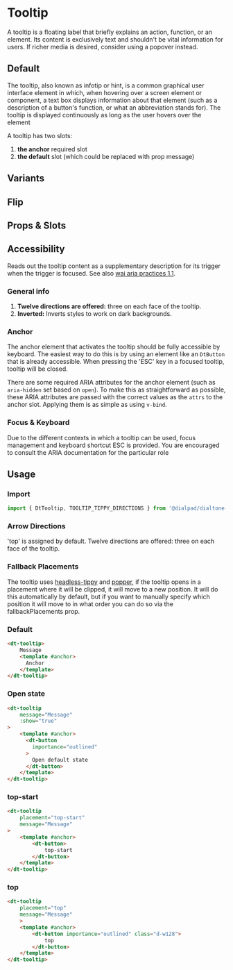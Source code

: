 

<Meta of={TooltipStories}/>

# Tooltip

<Subtitle>
    A tooltip is a floating label that briefly explains an action, function, or an element.
    Its content is exclusively text and shouldn't be vital information for users.
    If richer media is desired, consider using a popover instead.
</Subtitle>

## Default

The tooltip, also known as infotip or hint, is a common graphical user interface element in which, when hovering over a
screen element or component, a text box displays information about that element (such as a description of a button's
function, or what an abbreviation stands for). The tooltip is displayed continuously as long as the user hovers over the
element

A tooltip has two slots:

1. **the anchor** required slot
2. **the default** slot (which could be replaced with prop message)

<Canvas>
    <Story of={TooltipStories.Default} />
</Canvas>

## Variants

<Canvas>
    <Story of={TooltipStories.Variants} />
</Canvas>

## Flip

<Canvas>
    <Story of={TooltipStories.Flip} />
</Canvas>

## Props & Slots

<Controls />

## Accessibility

Reads out the tooltip content as a supplementary description for its trigger when the trigger is focused.
See also [wai aria practices 1.1](https://www.w3.org/TR/wai-aria-practices-1.1/#tooltip).

### General info

1. **Twelve directions are offered:** three on each face of the tooltip.
2. **Inverted:** Inverts styles to work on dark backgrounds.

### Anchor

The anchor element that activates the tooltip should be fully accessible by keyboard. The easiest way to do this is by
using an element like an `DtButton` that is already accessible. When pressing the 'ESC' key in a focused tooltip,
tooltip will be closed.

There are some required ARIA attributes for the anchor element (such as `aria-hidden` set based on `open`).
To make this as straightforward as possible, these ARIA attributes are passed
with the correct values as the `attrs` to the anchor slot. Applying them is as simple as using `v-bind`.

### Focus & Keyboard

Due to the different contexts in which a tooltip can be used, focus management and
keyboard shortcut ESC is provided.
You are encouraged to consult the ARIA documentation for the particular role

## Usage

### Import

```jsx
import { DtTooltip, TOOLTIP_TIPPY_DIRECTIONS } from '@dialpad/dialtone-vue';
```

### Arrow Directions

'top' is assigned by default.
Twelve directions are offered: three on each face of the tooltip.

### Fallback Placements

The tooltip uses [headless-tippy](https://atomiks.github.io/tippyjs/v6/headless-tippy/) and
[popper](https://popper.js.org/docs/v2/modifiers/flip/), if the tooltip opens in a placement where it will
be clipped, it will move to a new position. It will do this automatically by default, but if you want to
manually specify which position it will move to in what order you can do so via the fallbackPlacements prop.

### Default

```html
<dt-tooltip>
    Message
    <template #anchor>
      Anchor
    </template>
</dt-tooltip>
```

### Open state

```html
<dt-tooltip
    message="Message"
    :show="true"
>
    <template #anchor>
      <dt-button
        importance="outlined"
      >
        Open default state
      </dt-button>
    </template>
</dt-tooltip>
```

### top-start

```html
<dt-tooltip
    placement="top-start"
    message="Message"
>
    <template #anchor>
        <dt-button>
            top-start
        </dt-button>
    </template>
</dt-tooltip>
```

### top

```html
<dt-tooltip
    placement="top"
    message="Message"
    >
    <template #anchor>
        <dt-button importance="outlined" class="d-w128">
            top
        </dt-button>
    </template>
</dt-tooltip>
```
